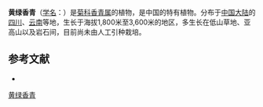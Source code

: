 {{Speciesbox
| name = 黄绿香青
| status = 
| status_system = 
| image =
| genus = Anaphalis
| species = virens
| authority = Chang
}}

'''黄绿香青'''（[[学名|学名]]：{{lang|la|''Anaphalis virens''}}）是[[菊科|菊科]][[香青属|香青属]]的植物，是中国的特有植物。分布于[[中国大陆|中国大陆]]的[[四川|四川]]、[[云南|云南]]等地，生长于海拔1,800米至3,600米的地区，多生长在低山草地、亚高山以及岩石间，目前尚未由人工引种栽培。

== 参考文献 ==
<div class="references-small">
* {{cite web| url =http://www.bioinfo.cn/db05/KmzwSpecies.php?action=view&id=2883| title =黄绿香青| work =《中国高等植物数据库全库》| publisher =中国科学院微生物研究所| author =昆明植物研究所| accessdate =2009-02-23| deadurl =yes| archiveurl =https://web.archive.org/web/20160305022007/http://www.bioinfo.cn/db05/KmzwSpecies.php?action=view&id=2883| archivedate =2016-03-05}}
</div>
{{Taxonbar|from=Q11178179}}

[[Category:香青属|黄绿香青]]


{{植物小作品}}